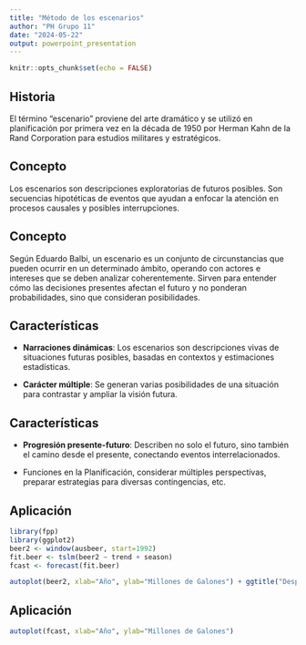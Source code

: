 ```yaml
---
title: "Método de los escenarios"
author: "PH Grupo 11"
date: "2024-05-22"
output: powerpoint_presentation
---
```


```r
knitr::opts_chunk$set(echo = FALSE)
```

## Historia

El término "escenario" proviene del arte dramático y se utilizó en planificación por primera vez en la década de 1950 por Herman Kahn de la Rand Corporation para estudios militares y estratégicos.\

## Concepto

Los escenarios son descripciones exploratorias de futuros posibles. Son secuencias hipotéticas de eventos que ayudan a enfocar la atención en procesos causales y posibles interrupciones.

## Concepto

Según Eduardo Balbi, un escenario es un conjunto de circunstancias que pueden ocurrir en un determinado ámbito, operando con actores e intereses que se deben analizar coherentemente. Sirven para entender cómo las decisiones presentes afectan el futuro y no ponderan probabilidades, sino que consideran posibilidades.

## Características

-   **Narraciones dinámicas**: Los escenarios son descripciones vivas de situaciones futuras posibles, basadas en contextos y estimaciones estadísticas.

-   **Carácter múltiple**: Se generan varias posibilidades de una situación para contrastar y ampliar la visión futura.

## Características

-   **Progresión presente-futuro**: Describen no solo el futuro, sino también el camino desde el presente, conectando eventos interrelacionados.

-   Funciones en la Planificación, considerar múltiples perspectivas, preparar estrategias para diversas contingencias, etc.

## Aplicación


```r
library(fpp)
library(ggplot2)
beer2 <- window(ausbeer, start=1992)
fit.beer <- tslm(beer2 ~ trend + season)
fcast <- forecast(fit.beer)

```


```r
autoplot(beer2, xlab="Año", ylab="Millones de Galones") + ggtitle("Despacho de Cerveza en Australia")
```


## Aplicación

```r
autoplot(fcast, xlab="Año", ylab="Millones de Galones")
```
